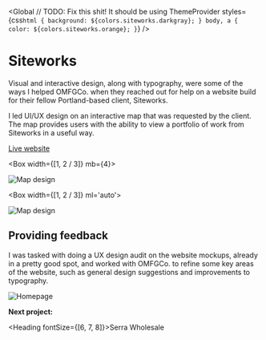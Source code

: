 
<SEO title="Siteworks" />

<Global
  // TODO: Fix this shit! It should be using ThemeProvider
  styles={css`
    html {
      background: ${colors.siteworks.darkgray};
    }
    body,
    a {
      color: ${colors.siteworks.orange};
    }
  `}
/>

<Container>

# Siteworks

Visual and interactive design, along with typography, were some of the ways I helped OMFGCo. when they reached out for help on a website build for their fellow Portland-based client, Siteworks.

I led UI/UX design on an interactive map that was requested by the client. The map provides users with the ability to view a portfolio of work from Siteworks in a useful way.

[Live website](https://siteworksportland.com/)

</Container>

<!-- /// NEW SECTION \\\ -->

<Container full>

<Box width={[1, 2 / 3]} mb={4}>

![Map design](../../images/siteworks/map-1.png)

</Box>

<Box width={[1, 2 / 3]} ml='auto'>

![Map design](../../images/siteworks/map-2.png)

</Box>

</Container>

<Container text>

## Providing feedback

I was tasked with doing a UX design audit on the website mockups, already in a pretty good spot, and worked with OMFGCo. to refine some key areas of the website, such as general design suggestions and improvements to typography.

</Container>

<Container width={sizes.medium}>

![Homepage](../../images/siteworks/homepage.jpg)

</Container>

<!-- /// NEXT PROJECT \\\ -->

<Container text>

**Next project:**

<Link to='/project/serra'>

<Heading fontSize={[6, 7, 8]}>Serra Wholesale</Heading>

</Link>

</Container>
